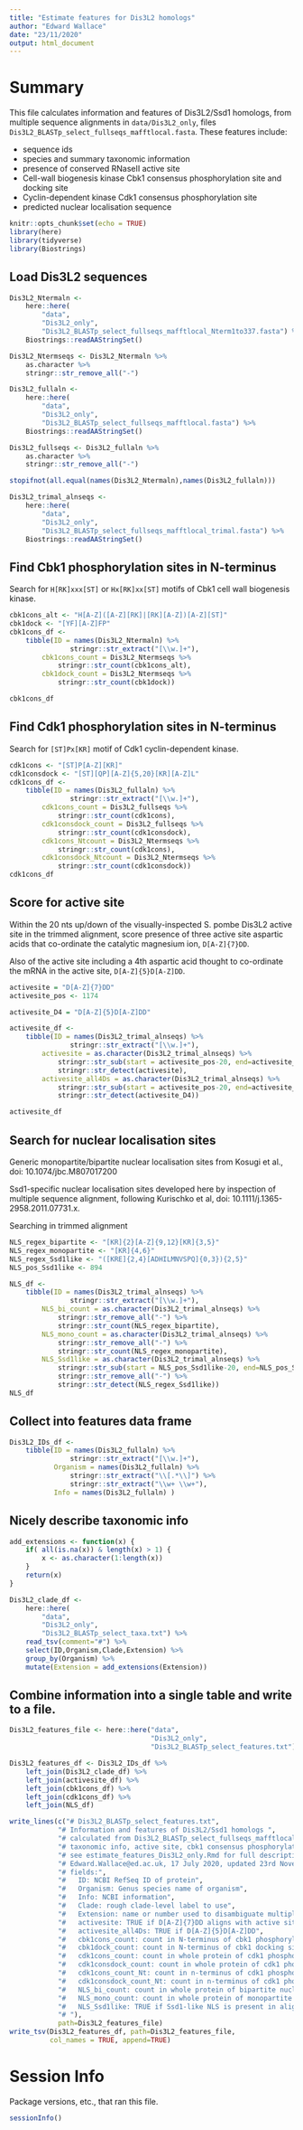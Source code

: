 ```yaml
---
title: "Estimate features for Dis3L2 homologs"
author: "Edward Wallace"
date: "23/11/2020"
output: html_document
---
```


# Summary

This file calculates information and features of Dis3L2/Ssd1 homologs, from multiple sequence alignments in `data/Dis3L2_only`, files `Dis3L2_BLASTp_select_fullseqs_mafftlocal.fasta`.
These features include:

* sequence ids
* species and summary taxonomic information
* presence of conserved RNaseII active site
* Cell-wall biogenesis kinase Cbk1 consensus phosphorylation site and docking site
* Cyclin-dependent kinase Cdk1 consensus phosphorylation site 
* predicted nuclear localisation sequence


```r
knitr::opts_chunk$set(echo = TRUE)
library(here)
library(tidyverse)
library(Biostrings)
```

## Load Dis3L2 sequences

```r
Dis3L2_Ntermaln <- 
    here::here(
        "data",
        "Dis3L2_only",
        "Dis3L2_BLASTp_select_fullseqs_mafftlocal_Nterm1to337.fasta") %>%
    Biostrings::readAAStringSet()

Dis3L2_Ntermseqs <- Dis3L2_Ntermaln %>%
    as.character %>%
    stringr::str_remove_all("-")

Dis3L2_fullaln <-
    here::here(
        "data",
        "Dis3L2_only",
        "Dis3L2_BLASTp_select_fullseqs_mafftlocal.fasta") %>%
    Biostrings::readAAStringSet()

Dis3L2_fullseqs <- Dis3L2_fullaln %>% 
    as.character %>%
    stringr::str_remove_all("-")

stopifnot(all.equal(names(Dis3L2_Ntermaln),names(Dis3L2_fullaln)))

Dis3L2_trimal_alnseqs <- 
    here::here(
        "data",
        "Dis3L2_only",
        "Dis3L2_BLASTp_select_fullseqs_mafftlocal_trimal.fasta") %>%
    Biostrings::readAAStringSet()
```

## Find Cbk1 phosphorylation sites in N-terminus

Search for `H[RK]xxx[ST]` or `Hx[RK]xx[ST]` motifs of Cbk1 cell wall biogenesis kinase.

```r
cbk1cons_alt <- "H[A-Z]([A-Z][RK]|[RK][A-Z])[A-Z][ST]"
cbk1dock <- "[YF][A-Z]FP"
cbk1cons_df <-
    tibble(ID = names(Dis3L2_Ntermaln) %>% 
               stringr::str_extract("[\\w.]+"),
        cbk1cons_count = Dis3L2_Ntermseqs %>% 
            stringr::str_count(cbk1cons_alt),
        cbk1dock_count = Dis3L2_Ntermseqs %>% 
            stringr::str_count(cbk1dock))

cbk1cons_df
```

## Find Cdk1 phosphorylation sites in N-terminus

Search for `[ST]Px[KR]` motif of Cdk1 cyclin-dependent kinase.

```r
cdk1cons <- "[ST]P[A-Z][KR]"
cdk1consdock <- "[ST][QP][A-Z]{5,20}[KR][A-Z]L"
cdk1cons_df <-
    tibble(ID = names(Dis3L2_fullaln) %>% 
               stringr::str_extract("[\\w.]+"),
        cdk1cons_count = Dis3L2_fullseqs %>% 
            stringr::str_count(cdk1cons),
        cdk1consdock_count = Dis3L2_fullseqs %>% 
            stringr::str_count(cdk1consdock),
        cdk1cons_Ntcount = Dis3L2_Ntermseqs %>% 
            stringr::str_count(cdk1cons),
        cdk1consdock_Ntcount = Dis3L2_Ntermseqs %>% 
            stringr::str_count(cdk1consdock))
cdk1cons_df
```

## Score for active site

Within the 20 nts up/down of the visually-inspected S. pombe Dis3L2 active site in the trimmed alignment, score presence of three active site aspartic acids that co-ordinate the catalytic magnesium ion, `D[A-Z]{7}DD`.

Also of the active site including a 4th aspartic acid thought to co-ordinate the mRNA in the active site, `D[A-Z]{5}D[A-Z]DD`.



```r
activesite = "D[A-Z]{7}DD"
activesite_pos <- 1174

activesite_D4 = "D[A-Z]{5}D[A-Z]DD"

activesite_df <-
    tibble(ID = names(Dis3L2_trimal_alnseqs) %>% 
               stringr::str_extract("[\\w.]+"),
        activesite = as.character(Dis3L2_trimal_alnseqs) %>% 
            stringr::str_sub(start = activesite_pos-20, end=activesite_pos+20) %>%
            stringr::str_detect(activesite),
        activesite_all4Ds = as.character(Dis3L2_trimal_alnseqs) %>% 
            stringr::str_sub(start = activesite_pos-20, end=activesite_pos+20) %>%
            stringr::str_detect(activesite_D4))

activesite_df
```

## Search for nuclear localisation sites 

Generic monopartite/bipartite nuclear localisation sites from Kosugi et al., doi: 10.1074/jbc.M807017200

Ssd1-specific nuclear localisation sites developed here by inspection of multiple sequence alignment, following Kurischko et al, doi: 10.1111/j.1365-2958.2011.07731.x.

Searching in trimmed alignment

```r
NLS_regex_bipartite <- "[KR]{2}[A-Z]{9,12}[KR]{3,5}"
NLS_regex_monopartite <- "[KR]{4,6}"
NLS_regex_Ssd1like <- "([KRE]{2,4}[ADHILMNVSPQ]{0,3}){2,5}"
NLS_pos_Ssd1like <- 894

NLS_df <-
    tibble(ID = names(Dis3L2_trimal_alnseqs) %>% 
               stringr::str_extract("[\\w.]+"),
        NLS_bi_count = as.character(Dis3L2_trimal_alnseqs) %>% 
            stringr::str_remove_all("-") %>%
            stringr::str_count(NLS_regex_bipartite),
        NLS_mono_count = as.character(Dis3L2_trimal_alnseqs) %>% 
            stringr::str_remove_all("-") %>%
            stringr::str_count(NLS_regex_monopartite),
        NLS_Ssd1like = as.character(Dis3L2_trimal_alnseqs) %>% 
            stringr::str_sub(start = NLS_pos_Ssd1like-20, end=NLS_pos_Ssd1like+20) %>%
            stringr::str_remove_all("-") %>%
            stringr::str_detect(NLS_regex_Ssd1like))
NLS_df
```

## Collect into features data frame

```r
Dis3L2_IDs_df <- 
    tibble(ID = names(Dis3L2_fullaln) %>% 
               stringr::str_extract("[\\w.]+"),
           Organism = names(Dis3L2_fullaln) %>% 
               stringr::str_extract("\\[.*\\]") %>%
               stringr::str_extract("\\w+ \\w+"),
           Info = names(Dis3L2_fullaln) )
```

## Nicely describe taxonomic info

```r
add_extensions <- function(x) {
    if( all(is.na(x)) & length(x) > 1) {
        x <- as.character(1:length(x))
    }
    return(x)
}

Dis3L2_clade_df <- 
    here::here(
        "data",
        "Dis3L2_only",
        "Dis3L2_BLASTp_select_taxa.txt") %>%
    read_tsv(comment="#") %>%
    select(ID,Organism,Clade,Extension) %>%
    group_by(Organism) %>%
    mutate(Extension = add_extensions(Extension))
```

## Combine information into a single table and write to a file.

```r
Dis3L2_features_file <- here::here("data",
                                   "Dis3L2_only",
                                   "Dis3L2_BLASTp_select_features.txt")

Dis3L2_features_df <- Dis3L2_IDs_df %>%
    left_join(Dis3L2_clade_df) %>%
    left_join(activesite_df) %>%
    left_join(cbk1cons_df) %>%
    left_join(cdk1cons_df) %>%
    left_join(NLS_df)

write_lines(c("# Dis3L2_BLASTp_select_features.txt",
            "# Information and features of Dis3L2/Ssd1 homologs ",
            "# calculated from Dis3L2_BLASTp_select_fullseqs_mafftlocal.fasta, etc.",
            "# taxonomic info, active site, cbk1 consensus phosphorylation site, cdk1 sites, nuclear localisation sequence",
            "# see estimate_features_Dis3L2_only.Rmd for full descriptions and code",
            "# Edward.Wallace@ed.ac.uk, 17 July 2020, updated 23rd November 2020",
            "# fields:",
            "#   ID: NCBI RefSeq ID of protein",
            "#   Organism: Genus species name of organism",
            "#   Info: NCBI information",
            "#   Clade: rough clade-level label to use",
            "#   Extension: name or number used to disambiguate multiple homologs in same organism",
            "#   activesite: TRUE if D[A-Z]{7}DD aligns with active site position",
            "#   activesite_all4Ds: TRUE if D[A-Z]{5}D[A-Z]DD",
            "#   cbk1cons_count: count in N-terminus of cbk1 phosphorylation site H[A-Z]([A-Z][RK]|[RK][A-Z])[A-Z][ST]",
            "#   cbk1dock_count: count in N-terminus of cbk1 docking site [YF][A-Z]FP",
            "#   cdk1cons_count: count in whole protein of cdk1 phosphorylation site [ST]P[A-Z][KR]",
            "#   cdk1consdock_count: count in whole protein of cdk1 phosphorylation site with docking site [ST][QP][A-Z]{5,20}[KR][A-Z]L",
            "#   cdk1cons_count_Nt: count in n-terminus of cdk1 phosphorylation site [ST]P[A-Z][KR]",
            "#   cdk1consdock_count_Nt: count in n-terminus of cdk1 phosphorylation site with docking site [ST][QP][A-Z]{5,20}[KR][A-Z]L",
            "#   NLS_bi_count: count in whole protein of bipartite nuclear localisation sequence [KR]{2}[A-Z]{9,12}[KR]{3,5}",
            "#   NLS_mono_count: count in whole protein of monopartite nuclear localisation sequence [KR]{4,6}",
            "#   NLS_Ssd1like: TRUE if Ssd1-like NLS is present in alignment, ([KRE]{2,4}[ADHILMNVSPQ]{0,3}){2,5}",
            "# "),
            path=Dis3L2_features_file)
write_tsv(Dis3L2_features_df, path=Dis3L2_features_file, 
          col_names = TRUE, append=TRUE)
```

# Session Info

Package versions, etc., that ran this file.

```r
sessionInfo()
```
